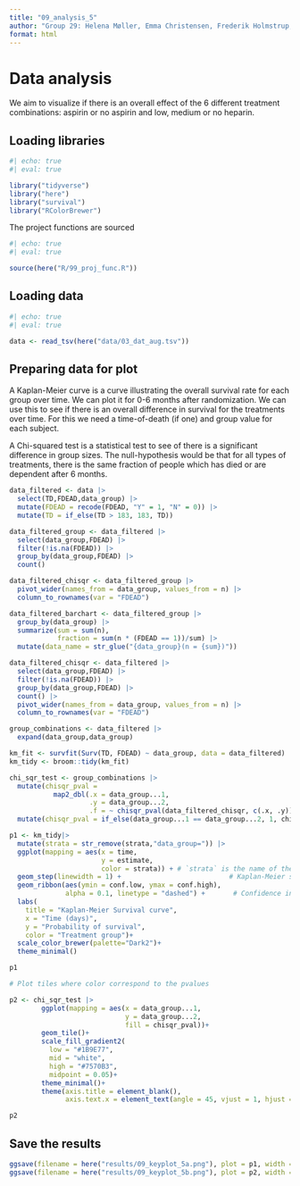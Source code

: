 ```yaml
---
title: "09_analysis_5"
author: "Group 29: Helena Møller, Emma Christensen, Frederik Holmstrup, Casper Harreby & Laura Christiansen"
format: html
---
```


# Data analysis

We aim to visualize if there is an overall effect of the 6 different treatment combinations: aspirin or no aspirin and low, medium or no heparin.

## Loading libraries

```r
#| echo: true
#| eval: true

library("tidyverse")
library("here")
library("survival")
library("RColorBrewer")
```

The project functions are sourced

```r
#| echo: true
#| eval: true

source(here("R/99_proj_func.R"))
```

## Loading data

```r
#| echo: true
#| eval: true

data <- read_tsv(here("data/03_dat_aug.tsv"))
```

## Preparing data for plot

A Kaplan-Meier curve is a curve illustrating the overall survival rate for each group over time. We can plot it for 0-6 months after randomization. We can use this to see if there is an overall difference in survival for the treatments over time. For this we need a time-of-death (if one) and group value for each subject.

A Chi-squared test is a statistical test to see of there is a significant difference in group sizes. The null-hypothesis would be that for all types of treatments, there is the same fraction of people which has died or are dependent after 6 months.

```r
data_filtered <- data |> 
  select(TD,FDEAD,data_group) |> 
  mutate(FDEAD = recode(FDEAD, "Y" = 1, "N" = 0)) |> 
  mutate(TD = if_else(TD > 183, 183, TD))

data_filtered_group <- data_filtered |> 
  select(data_group,FDEAD) |> 
  filter(!is.na(FDEAD)) |> 
  group_by(data_group,FDEAD) |> 
  count()

data_filtered_chisqr <- data_filtered_group |> 
  pivot_wider(names_from = data_group, values_from = n) |> 
  column_to_rownames(var = "FDEAD")

data_filtered_barchart <- data_filtered_group |> 
  group_by(data_group) |> 
  summarize(sum = sum(n),
            fraction = sum(n * (FDEAD == 1))/sum) |> 
  mutate(data_name = str_glue("{data_group}(n = {sum})"))

data_filtered_chisqr <- data_filtered |> 
  select(data_group,FDEAD) |> 
  filter(!is.na(FDEAD)) |> 
  group_by(data_group,FDEAD) |> 
  count() |> 
  pivot_wider(names_from = data_group, values_from = n) |> 
  column_to_rownames(var = "FDEAD")

group_combinations <- data_filtered |> 
  expand(data_group,data_group)
```

```r
km_fit <- survfit(Surv(TD, FDEAD) ~ data_group, data = data_filtered)
km_tidy <- broom::tidy(km_fit)

chi_sqr_test <- group_combinations |> 
  mutate(chisqr_pval = 
           map2_dbl(.x = data_group...1,
                    .y = data_group...2,
                    .f = ~ chisqr_pval(data_filtered_chisqr, c(.x, .y)))) |> 
  mutate(chisqr_pval = if_else(data_group...1 == data_group...2, 1, chisqr_pval ))
```

```r
p1 <- km_tidy|>
  mutate(strata = str_remove(strata,"data_group=")) |> 
  ggplot(mapping = aes(x = time, 
                       y = estimate, 
                       color = strata)) + # `strata` is the name of the groups from the km model
  geom_step(linewidth = 1) +                           # Kaplan-Meier steps
  geom_ribbon(aes(ymin = conf.low, ymax = conf.high), 
              alpha = 0.1, linetype = "dashed") +       # Confidence interval
  labs(
    title = "Kaplan-Meier Survival curve",
    x = "Time (days)",
    y = "Probability of survival",
    color = "Treatment group")+
  scale_color_brewer(palette="Dark2")+
  theme_minimal()

p1
```

```r
# Plot tiles where color correspond to the pvalues

p2 <- chi_sqr_test |> 
        ggplot(mapping = aes(x = data_group...1,
                             y = data_group...2,
                             fill = chisqr_pval))+
        geom_tile()+
        scale_fill_gradient2(
          low = "#1B9E77",
          mid = "white",
          high = "#7570B3",
          midpoint = 0.05)+
        theme_minimal()+
        theme(axis.title = element_blank(),
              axis.text.x = element_text(angle = 45, vjust = 1, hjust = 1))

p2
```

## Save the results

```r
ggsave(filename = here("results/09_keyplot_5a.png"), plot = p1, width = 8, height = 4, dpi = 300, bg = "white")  
ggsave(filename = here("results/09_keyplot_5b.png"), plot = p2, width = 8, height = 4, dpi = 300, bg = "white")  
```
